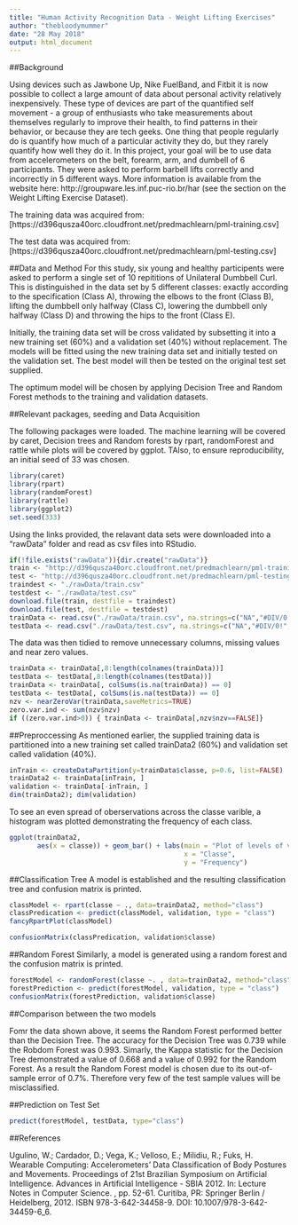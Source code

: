 ```yaml
---
title: "Human Activity Recognition Data - Weight Lifting Exercises"
author: "thebloodymummer"
date: "28 May 2018"
output: html_document
---
```


##Background

Using devices such as Jawbone Up, Nike FuelBand, and Fitbit it is now possible to collect a large amount of data about personal activity relatively inexpensively. These type of devices are part of the quantified self movement - a group of enthusiasts who take measurements about themselves regularly to improve their health, to find patterns in their behavior, or because they are tech geeks. One thing that people regularly do is quantify how much of a particular activity they do, but they rarely quantify how well they do it. In this project, your goal will be to use data from accelerometers on the belt, forearm, arm, and dumbell of 6 participants. They were asked to perform barbell lifts correctly and incorrectly in 5 different ways. More information is available from the website here: http://groupware.les.inf.puc-rio.br/har (see the section on the Weight Lifting Exercise Dataset).

The training data was acquired from: [https://d396qusza40orc.cloudfront.net/predmachlearn/pml-training.csv]

The test data was acquired from: 
[https://d396qusza40orc.cloudfront.net/predmachlearn/pml-testing.csv]

##Data and Method
For this study, six young and healthy participents were asked to perform a single set of 10 repititions of Unilateral Dumbbell Curl. This is distinguished in the data set by 5 different classes: exactly according to the specification (Class A), throwing the elbows to the front (Class B), lifting the dumbbell only halfway (Class C), lowering the dumbbell only halfway (Class D) and throwing the hips to the front (Class E). 

Initially, the training data set will be cross validated by subsetting it into a new training set (60%) and a validation set (40%) without replacement. The models will be fitted using the new training data set and initially tested on the validation set. The best model will then be tested on the original test set supplied.

The optimum model will be chosen by applying Decision Tree and Random Forest methods to the training and validation datasets. 

##Relevant packages, seeding and Data Acquisition

The following packages were loaded. The machine learning will be covered by caret, Decision trees and Random forests by rpart, randomForest and rattle while plots will be covered by ggplot. TAlso, to ensure reproducibility, an initial seed of 33 was chosen.

```r
library(caret)
library(rpart)
library(randomForest)
library(rattle)
library(ggplot2)
set.seed(333)
```

Using the links provided, the relavant data sets were downloaded into a "rawData" folder and read as csv files into RStudio. 

```r
if(!file.exists("rawData")){dir.create("rawData")}
train <- "http://d396qusza40orc.cloudfront.net/predmachlearn/pml-training.csv"
test <- "http://d396qusza40orc.cloudfront.net/predmachlearn/pml-testing.csv"
traindest <- "./rawData/train.csv"
testdest <- "./rawData/test.csv"
download.file(train, destfile = traindest)
download.file(test, destfile = testdest)
trainData <- read.csv("./rawData/train.csv", na.strings=c("NA","#DIV/0!", ""))
testData <- read.csv("./rawData/test.csv", na.strings=c("NA","#DIV/0!", ""))
```

The data was then tidied to remove unnecessary columns, missing values and near zero values.

```r
trainData <- trainData[,8:length(colnames(trainData))]
testData <- testData[,8:length(colnames(testData))]
trainData <- trainData[, colSums(is.na(trainData)) == 0] 
testData <- testData[, colSums(is.na(testData)) == 0]
nzv <- nearZeroVar(trainData,saveMetrics=TRUE)
zero.var.ind <- sum(nzv$nzv)
if ((zero.var.ind>0)) { trainData <- trainData[,nzv$nzv==FALSE]}
```

##Preproccessing
As mentioned earlier, the supplied training data is partitioned into a new training set called trainData2 (60%) and validation set called validation (40%). 

```r
inTrain <- createDataPartition(y=trainData$classe, p=0.6, list=FALSE)
trainData2 <- trainData[inTrain, ] 
validation <- trainData[-inTrain, ]
dim(trainData2); dim(validation)
```

To see an even spread of oberservations across the classe varible, a histogram was plotted demonstrating the frequency of each class.

```r
ggplot(trainData2, 
       aes(x = classe)) + geom_bar() + labs(main = "Plot of levels of variable classes",
                                            x = "Classe", 
                                            y = "Frequency")
```

##Classification Tree
A model is established and the resulting classification tree and confusion matrix is printed.

```r
classModel <- rpart(classe ~ ., data=trainData2, method="class")
classPredication <- predict(classModel, validation, type = "class")
fancyRpartPlot(classModel)
```

```r
confusionMatrix(classPredication, validation$classe)
```

##Random Forest
Similarly, a model is generated using a random forest and the confusion matrix is printed.

```r
forestModel <- randomForest(classe ~. , data=trainData2, method="class")
forestPrediction <- predict(forestModel, validation, type = "class")
confusionMatrix(forestPrediction, validation$classe)
```

##Comparison between the two models

Fomr the data shown above, it seems the Random Forest performed better than the Decision Tree. The accuracy for the Decision Tree was 0.739 while the Robdom Forest was 0.993. Simarly, the Kappa statistic for the Decision Tree demonstrated a value of 0.668 and a value of 0.992 for the Random Forest. As a result the Random Forest model is chosen due to its out-of-sample error of 0.7%. Therefore very few of the test sample values will be misclassified.

##Prediction on Test Set
```r
predict(forestModel, testData, type="class")
```

##References

Ugulino, W.; Cardador, D.; Vega, K.; Velloso, E.; Milidiu, R.; Fuks, H. Wearable Computing: Accelerometers' Data Classification of Body Postures and Movements. Proceedings of 21st Brazilian Symposium on Artificial Intelligence. Advances in Artificial Intelligence - SBIA 2012. In: Lecture Notes in Computer Science. , pp. 52-61. Curitiba, PR: Springer Berlin / Heidelberg, 2012. ISBN 978-3-642-34458-9. DOI: 10.1007/978-3-642-34459-6_6. 

